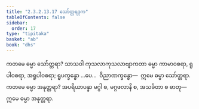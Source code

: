 ```yaml
---
title: "2.3.2.13.17 သော်တ္တရဒုက"
tableOfContents: false
sidebar:
  order: 17
type: "tipitaka"
basket: "ab"
book: "dhs"
---
```



<DynamicBreadcrumb />

<Division number="1299" book="dhs" e="ch" v="29" p="255">

<Paragraph number="2000" book="dhs">
ကတမေ ဓမ္မာ သော်တ္တရာ? သာသဝါ ကုသလာကုသလာဗျာကတာ ဓမ္မာ ကာမာဝစရာ, ရူပါဝစရာ, အရူပါဝစရာ; ရူပက္ခန္ဓော …ပေ…  ဝိညာဏက္ခန္ဓော—  ဣမေ ဓမ္မာ သော်တ္တရာ.
</Paragraph>

</Division>
<Division number="1300" book="dhs" e="ch" v="29" p="255">

<Paragraph number="2001" book="dhs">
ကတမေ ဓမ္မာ အနုတ္တရာ? အပရိယာပန္နာ မဂ္ဂါ စ, မဂ္ဂဖလာနိ စ, အသင်္ခတာ စ ဓာတု—  ဣမေ ဓမ္မာ အနုတ္တရာ.
</Paragraph>
</Division>